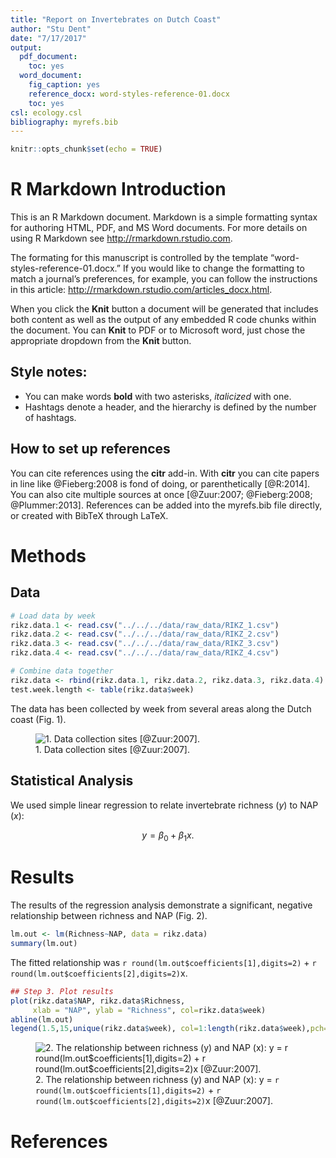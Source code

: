 ```yaml
---
title: "Report on Invertebrates on Dutch Coast"
author: "Stu Dent"
date: "7/17/2017"
output:
  pdf_document:
    toc: yes
  word_document:
    fig_caption: yes
    reference_docx: word-styles-reference-01.docx
    toc: yes
csl: ecology.csl
bibliography: myrefs.bib
---
```


```r
knitr::opts_chunk$set(echo = TRUE)
```

# R Markdown Introduction

This is an R Markdown document. Markdown is a simple formatting syntax for authoring HTML, PDF, and MS Word documents. For more details on using R Markdown see <http://rmarkdown.rstudio.com>.

The formating for this manuscript is controlled by the template "word-styles-reference-01.docx." If you would like to change the formatting to match a journal's preferences, for example, you can follow the instructions in this article:  <http://rmarkdown.rstudio.com/articles_docx.html>.

When you click the **Knit** button a document will be generated that includes both content as well as the output of any embedded R code chunks within the document. You can **Knit** to PDF or to Microsoft word, just chose the appropriate dropdown from the **Knit** button. 

## Style notes:

- You can make words **bold** with two asterisks, *italicized* with one.
- Hashtags denote a header, and the hierarchy is defined by the number of hashtags.

## How to set up references

You can cite references using the **citr** add-in. With **citr** you can cite papers in line like @Fieberg:2008 is fond of doing, or parenthetically [@R:2014]. You can also cite multiple sources at once [@Zuur:2007; @Fieberg:2008; @Plummer:2013]. References can be added into the myrefs.bib file directly, or created with BibTeX through LaTeX. 

# Methods

## Data

```r
# Load data by week
rikz.data.1 <- read.csv("../../../data/raw_data/RIKZ_1.csv")
rikz.data.2 <- read.csv("../../../data/raw_data/RIKZ_2.csv")
rikz.data.3 <- read.csv("../../../data/raw_data/RIKZ_3.csv")
rikz.data.4 <- read.csv("../../../data/raw_data/RIKZ_4.csv")

# Combine data together
rikz.data <- rbind(rikz.data.1, rikz.data.2, rikz.data.3, rikz.data.4)
test.week.length <- table(rikz.data$week)
```

The data has been collected by week from several areas along the Dutch coast (Fig. 1). 

![1. Data collection sites [@Zuur:2007].](report_figures/map.png)

## Statistical Analysis

We used simple linear regression to relate invertebrate richness ($y$) to NAP ($x$):

$$
y = \beta_{0} + \beta_{1}x.
$$

# Results

The results of the regression analysis demonstrate a significant, negative relationship between richness and NAP (Fig. 2).

```r
lm.out <- lm(Richness~NAP, data = rikz.data)
summary(lm.out)
```

The fitted relationship was `r round(lm.out$coefficients[1],digits=2)` + `r round(lm.out$coefficients[2],digits=2)`x.

```r
## Step 3. Plot results
plot(rikz.data$NAP, rikz.data$Richness,
     xlab = "NAP", ylab = "Richness", col=rikz.data$week)
abline(lm.out)
legend(1.5,15,unique(rikz.data$week), col=1:length(rikz.data$week),pch=1)
```

![2. The relationship between richness (y) and NAP (x): y = `r round(lm.out$coefficients[1],digits=2)` + `r round(lm.out$coefficients[2],digits=2)`x [@Zuur:2007].](report_figures/results-1.png)

# References